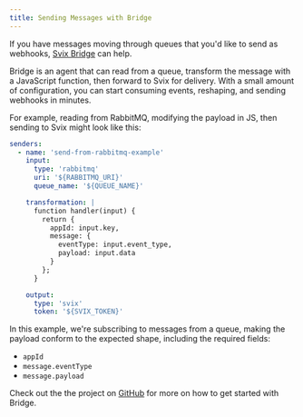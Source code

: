 ```yaml
---
title: Sending Messages with Bridge
---
```




If you have messages moving through queues that you'd like to send as webhooks, [Svix Bridge] can help.

Bridge is an agent that can read from a queue, transform the message with a JavaScript function, then forward to Svix for delivery.
With a small amount of configuration, you can start consuming events, reshaping, and sending webhooks in minutes.

For example, reading from RabbitMQ, modifying the payload in JS, then sending to Svix might look like this:

```yaml
senders:
  - name: 'send-from-rabbitmq-example'
    input:
      type: 'rabbitmq'
      uri: '${RABBITMQ_URI}'
      queue_name: '${QUEUE_NAME}'

    transformation: |
      function handler(input) {
        return {
          appId: input.key,
          message: {
            eventType: input.event_type,
            payload: input.data
          }
        };
      }

    output:
      type: 'svix'
      token: '${SVIX_TOKEN}'
```

In this example, we're subscribing to messages from a queue, making the payload conform to the expected shape,
including the required fields:

- `appId`
- `message.eventType`
- `message.payload`


Check out the the project on [GitHub][Svix Bridge] for more on how to get started with Bridge.

[Svix Bridge]: https://github.com/svix/svix-webhooks/tree/main/bridge
